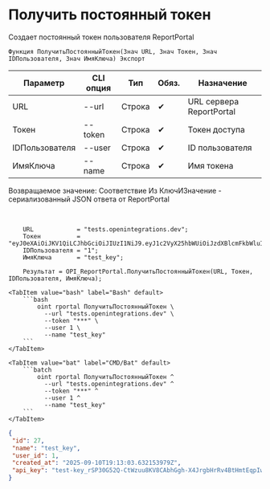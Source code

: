 ﻿---
sidebar_position: 2
description: Получить постоянный токен и другие функции для работы с ReportPortal в Открытом пакете интеграций - бесплатной open-source библиотеке интеграций для 1С:Предприятие 8, OneScript и CLI
keywords: [1C, 1С, 1С:Предприятие, 1С:Предприятие 8.3, API, Интеграция, Сервисы, Обмен, OneScript, CLI, ReportPortal]
---


# Получить постоянный токен
 Создает постоянный токен пользователя ReportPortal



`Функция ПолучитьПостоянныйТокен(Знач URL, Знач Токен, Знач IDПользователя, Знач ИмяКлюча) Экспорт`

  | Параметр | CLI опция | Тип | Обяз. | Назначение |
  |-|-|-|-|-|
  | URL | --url | Строка | &#x2714; | URL сервера ReportPortal |
  | Токен | --token | Строка | &#x2714; | Токен доступа |
  | IDПользователя | --user | Строка | &#x2714; | ID пользователя |
  | ИмяКлюча | --name | Строка | &#x2714; | Имя токена |

  
  Возвращаемое значение:   Соответствие Из КлючИЗначение - сериализованный JSON ответа от ReportPortal

<br/>




```bsl title="Пример использования для 1С:Предприятие/OneScript"
    URL            = "tests.openintegrations.dev";
    Токен          = "eyJ0eXAiOiJKV1QiLCJhbGciOiJIUzI1NiJ9.eyJ1c2VyX25hbWUiOiJzdXBlcmFkbWluIiwic2NvcGVzIjpbInVpIl0sImV4cCI6MTc1NjgwNzI5MCwiaWF0IjoxNzU2NzIwODkwLCJqdGkiOiJjNjJjYjM3Mi1kM2...";
    IDПользователя = "1";
    ИмяКлюча       = "test_key";

    Результат = OPI_ReportPortal.ПолучитьПостоянныйТокен(URL, Токен, IDПользователя, ИмяКлюча);
```
    

 <Tabs>
  
    <TabItem value="bash" label="Bash" default>
        ```bash
            oint rportal ПолучитьПостоянныйТокен \
              --url "tests.openintegrations.dev" \
              --token "***" \
              --user 1 \
              --name "test_key"
        ```
    </TabItem>
  
    <TabItem value="bat" label="CMD/Bat" default>
        ```batch
            oint rportal ПолучитьПостоянныйТокен ^
              --url "tests.openintegrations.dev" ^
              --token "***" ^
              --user 1 ^
              --name "test_key"
        ```
    </TabItem>
</Tabs>


```json title="Результат"
{
 "id": 27,
 "name": "test_key",
 "user_id": 1,
 "created_at": "2025-09-10T19:13:03.632153979Z",
 "api_key": "test-key_rSP30G52Q-CtWzuu8KV8CAbhGgh-X4JrgbHrRv4BtHmtEqpIwmeKheiKRjG9uX_F"
}
```
